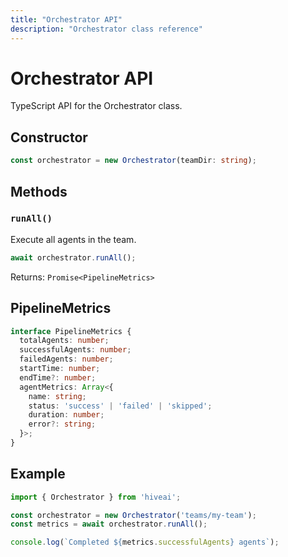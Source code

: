 ```yaml
---
title: "Orchestrator API"
description: "Orchestrator class reference"
---
```


# Orchestrator API

TypeScript API for the Orchestrator class.

## Constructor

```typescript
const orchestrator = new Orchestrator(teamDir: string);
```

## Methods

### `runAll()`

Execute all agents in the team.

```typescript
await orchestrator.runAll();
```

Returns: `Promise<PipelineMetrics>`

## PipelineMetrics

```typescript
interface PipelineMetrics {
  totalAgents: number;
  successfulAgents: number;
  failedAgents: number;
  startTime: number;
  endTime?: number;
  agentMetrics: Array<{
    name: string;
    status: 'success' | 'failed' | 'skipped';
    duration: number;
    error?: string;
  }>;
}
```

## Example

```typescript
import { Orchestrator } from 'hiveai';

const orchestrator = new Orchestrator('teams/my-team');
const metrics = await orchestrator.runAll();

console.log(`Completed ${metrics.successfulAgents} agents`);
```
